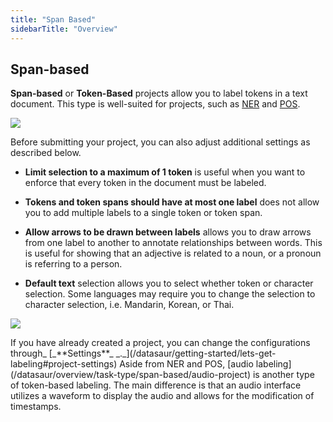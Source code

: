 ```yaml
---
title: "Span Based"
sidebarTitle: "Overview"
---
```


## Span-based

**Span-based** or **Token-Based** projects allow you to label tokens in a text document. This type is well-suited for projects, such as [NER](/datasaur/overview/task-type/project-templates#named-entity-recognition) and [POS](/datasaur/overview/task-type/project-templates#part-of-speech).

![](/images/1.png)

Before submitting your project, you can also adjust additional settings as described below.

* **Limit selection to a maximum of 1 token** is useful when you want to enforce that every token in the document must be labeled.

* **Tokens and token spans should have at most one label** does not allow you to add multiple labels to a single token or token span.

* **Allow arrows to be drawn between labels** allows you to draw arrows from one label to another to annotate relationships between words. This is useful for showing that an adjective is related to a noun, or a pronoun is referring to a person.

* **Default text** selection allows you to select whether token or character selection. Some languages may require you to change the selection to character selection, i.e. Mandarin, Korean, or Thai.

![](/images/2.png)

<Note>
    If you have already created a project, you can change the configurations through_ [_**Settings**_ _._](/datasaur/getting-started/lets-get-labeling#project-settings)
</Note>

<Info>
    Aside from NER and POS, [audio labeling](/datasaur/overview/task-type/span-based/audio-project) is another type of token-based labeling. The main difference is that an audio interface utilizes a waveform to display the audio and allows for the modification of timestamps.
</Info>